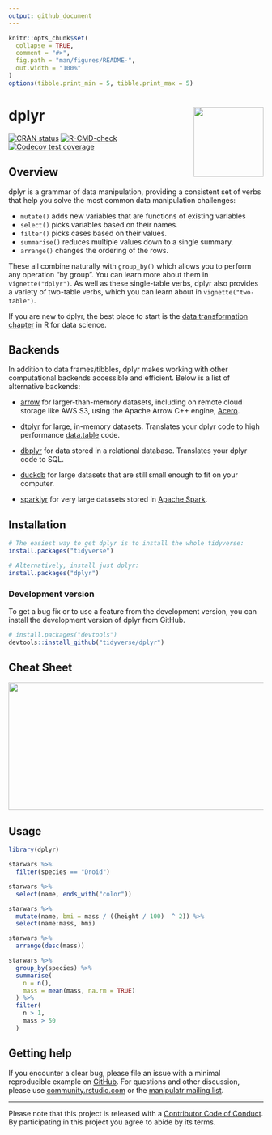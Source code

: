 ```yaml
---
output: github_document
---
```


<!-- README.md is generated from README.Rmd. Please edit that file -->

```r
knitr::opts_chunk$set(
  collapse = TRUE,
  comment = "#>",
  fig.path = "man/figures/README-",
  out.width = "100%"
)
options(tibble.print_min = 5, tibble.print_max = 5)
```

# dplyr <a href="https://dplyr.tidyverse.org"><img src="man/figures/logo.png" align="right" height="138" /></a>

<!-- badges: start -->
[![CRAN status](https://www.r-pkg.org/badges/version/dplyr)](https://cran.r-project.org/package=dplyr)
[![R-CMD-check](https://github.com/tidyverse/dplyr/actions/workflows/R-CMD-check.yaml/badge.svg)](https://github.com/tidyverse/dplyr/actions/workflows/R-CMD-check.yaml)
[![Codecov test coverage](https://codecov.io/gh/tidyverse/dplyr/branch/main/graph/badge.svg)](https://app.codecov.io/gh/tidyverse/dplyr?branch=main)
<!-- badges: end -->

## Overview

dplyr is a grammar of data manipulation, providing a consistent set of verbs that help you solve the most common data manipulation challenges:

* `mutate()` adds new variables that are functions of existing variables
* `select()` picks variables based on their names.
* `filter()` picks cases based on their values.
* `summarise()` reduces multiple values down to a single summary.
* `arrange()` changes the ordering of the rows.

These all combine naturally with `group_by()` which allows you to perform any operation "by group". You can learn more about them in `vignette("dplyr")`. As well as these single-table verbs, dplyr also provides a variety of two-table verbs, which you can learn about in `vignette("two-table")`.

If you are new to dplyr, the best place to start is the [data transformation chapter](https://r4ds.had.co.nz/transform.html) in R for data science.

## Backends

In addition to data frames/tibbles, dplyr makes working with other computational backends accessible and efficient. Below is a list of alternative backends:

- [arrow](https://arrow.apache.org/docs/r/) for larger-than-memory datasets, including on remote cloud storage like AWS S3, using the Apache Arrow C++ engine, [Acero](https://arrow.apache.org/docs/cpp/streaming_execution.html).

- [dtplyr](https://dtplyr.tidyverse.org/) for large, in-memory datasets. 
  Translates your dplyr code to high performance 
  [data.table](https://rdatatable.gitlab.io/data.table/) code.

- [dbplyr](https://dbplyr.tidyverse.org/) for data stored in a relational 
  database. Translates your dplyr code to SQL.

- [duckdb](https://duckdb.org/docs/api/r) for large datasets that are 
  still small enough to fit on your computer.

- [sparklyr](https://spark.rstudio.com) for very large datasets stored in 
  [Apache Spark](https://spark.apache.org).

## Installation

```r
# The easiest way to get dplyr is to install the whole tidyverse:
install.packages("tidyverse")

# Alternatively, install just dplyr:
install.packages("dplyr")
```

### Development version

To get a bug fix or to use a feature from the development version, you can install 
the development version of dplyr from GitHub.

```r
# install.packages("devtools")
devtools::install_github("tidyverse/dplyr")
```

## Cheat Sheet

<a href="https://github.com/rstudio/cheatsheets/blob/main/data-transformation.pdf"><img src="https://raw.githubusercontent.com/rstudio/cheatsheets/main/pngs/thumbnails/data-transformation-cheatsheet-thumbs.png" width="630" height="252"/></a>  

## Usage

```r
library(dplyr)

starwars %>% 
  filter(species == "Droid")

starwars %>% 
  select(name, ends_with("color"))

starwars %>% 
  mutate(name, bmi = mass / ((height / 100)  ^ 2)) %>%
  select(name:mass, bmi)

starwars %>% 
  arrange(desc(mass))

starwars %>%
  group_by(species) %>%
  summarise(
    n = n(),
    mass = mean(mass, na.rm = TRUE)
  ) %>%
  filter(
    n > 1,
    mass > 50
  )
```

## Getting help

If you encounter a clear bug, please file an issue with a minimal reproducible example on [GitHub](https://github.com/tidyverse/dplyr/issues). For questions and other discussion, please use [community.rstudio.com](https://community.rstudio.com/) or the [manipulatr mailing list](https://groups.google.com/d/forum/manipulatr).

---
Please note that this project is released with a [Contributor Code of Conduct](https://dplyr.tidyverse.org/CODE_OF_CONDUCT).
By participating in this project you agree to abide by its terms.
